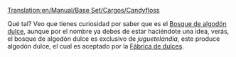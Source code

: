 [[Translation:en/Manual/Base Set/Cargos/Candyfloss]]

{{es/Esbozo}}
{{es/Manual/Base Set/Cargos/Carga| carga  = Algodón dulce
| imagen = en/Manual/Base Set/Industries/CandyflossForest.png
| producida =[[es/Manual/Base Set/Industries/Bosque de algodón dulce|Bosque de algodón dulce]]
| aceptada  =[[es/Manual/Base Set/Industries/Fábrica de dulces|Fábrica de dulces]]
}}

Qué tal? Veo que tienes curiosidad por saber que es el [[es/Manual/Base Set/Industries/Bosque de algodón dulce|Bosque de algodón dulce]], aunque por el nombre ya debes de estar haciéndote una idea, verás, el bosque de algodón dulce es exclusivo de ''juguetelandia'', este produce algodón dulce, el cual es aceptado por la [[es/Manual/Base Set/Industries/Fábrica de dulces|Fábrica de dulces]].